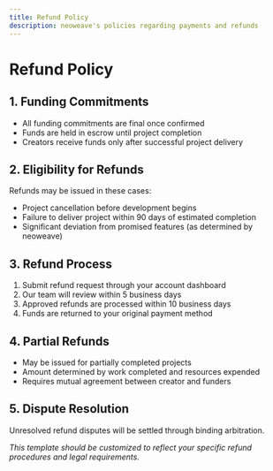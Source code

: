 ```yaml
---
title: Refund Policy
description: neoweave's policies regarding payments and refunds
---
```


# Refund Policy

## 1. Funding Commitments
- All funding commitments are final once confirmed
- Funds are held in escrow until project completion
- Creators receive funds only after successful project delivery

## 2. Eligibility for Refunds
Refunds may be issued in these cases:
- Project cancellation before development begins
- Failure to deliver project within 90 days of estimated completion
- Significant deviation from promised features (as determined by neoweave)

## 3. Refund Process
1. Submit refund request through your account dashboard
2. Our team will review within 5 business days
3. Approved refunds are processed within 10 business days
4. Funds are returned to your original payment method

## 4. Partial Refunds
- May be issued for partially completed projects
- Amount determined by work completed and resources expended
- Requires mutual agreement between creator and funders

## 5. Dispute Resolution
Unresolved refund disputes will be settled through binding arbitration.

*This template should be customized to reflect your specific refund procedures and legal requirements.*